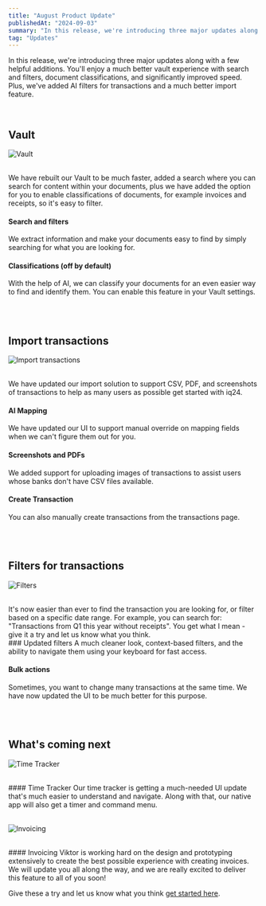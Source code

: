 ```yaml
---
title: "August Product Update"
publishedAt: "2024-09-03"
summary: "In this release, we're introducing three major updates along with a few helpful additions. You'll enjoy a much better vault experience with search and filters, document classifications, and significantly improved speed. Plus, we've added AI filters for transactions and a much better import feature."
tag: "Updates"
---
```


In this release, we're introducing three major updates along with a few helpful additions. You'll enjoy a much better vault experience with search and filters, document classifications, and significantly improved speed. Plus, we've added AI filters for transactions and a much better import feature.

<br />

## Vault

![Vault](/images/update/august-product-updates/vault.jpg)

<br />
We have rebuilt our Vault to be much faster, added a search where you can search
for content within your documents, plus we have added the option for you to enable
classifications of documents, for example invoices and receipts, so it's easy to
filter.

#### Search and filters

We extract information and make your documents easy to find by simply searching for what you are looking for.

#### Classifications (off by default)

With the help of AI, we can classify your documents for an even easier way to find and identify them. You can enable this feature in your Vault settings.

<br />
<br />

## Import transactions

![Import transactions](/images/update/august-product-updates/import.jpg)

<br />
We have updated our import solution to support CSV, PDF, and screenshots of transactions
to help as many users as possible get started with iq24.

#### AI Mapping

We have updated our UI to support manual override on mapping fields when we can't figure them out for you.

#### Screenshots and PDFs

We added support for uploading images of transactions to assist users whose banks don't have CSV files available.

#### Create Transaction

You can also manually create transactions from the transactions page.

<br />
<br />

## Filters for transactions

![Filters](/images/update/august-product-updates/filters.jpg)

<br />
It's now easier than ever to find the transaction you are looking for, or filter
based on a specific date range. For example, you can search for: "Transactions from
Q1 this year without receipts". You get what I mean - give it a try and let us know
what you think.

<br />
### Updated filters A much cleaner look, context-based filters, and the ability to
navigate them using your keyboard for fast access.

#### Bulk actions

Sometimes, you want to change many transactions at the same time. We have now updated the UI to be much better for this purpose.

<br />
<br />

## What's coming next

![Time Tracker](/images/update/august-product-updates/tracker.jpg)

<br />
#### Time Tracker Our time tracker is getting a much-needed UI update that's much
easier to understand and navigate. Along with that, our native app will also get
a timer and command menu.

<br />
<br />

![Invoicing](/images/update/august-product-updates/invoice.jpg)

<br />
#### Invoicing Viktor is working hard on the design and prototyping extensively to
create the best possible experience with creating invoices. We will update you all
along the way, and we are really excited to deliver this feature to all of you soon!

<br />

Give these a try and let us know what you think [get started here](https://app.iq24.ai).
